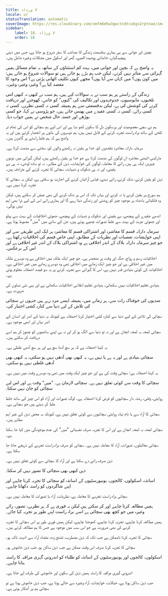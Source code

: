 ```yaml
---
title: لا ورداد
locale: ur
statusTranslation: automatic
coverImage: https://res.cloudinary.com/xmfm6mhw3gwctndtcubgx2rptnae/image/upload/v1740337243/small_cover_educacion_fundamental_a051170f1c.webp
sidebar:
    label: 18. لا ورداد
    order: 18
---
```

بچپن اور جوانی سے ہی ہماری بدقسمت زندگی کا مصائب کا سفر شروع ہو جاتا ہے، جس میں ذہنی پیچیدگیاں، خاندانی پوشیدہ المیے، گھر اور اسکول میں مشکلات وغیرہ شامل ہیں۔

یہ واضح ہے کہ بچپن اور جوانی میں، بہت کم استثناؤں کے ساتھ، یہ تمام مسائل ہمیں گہرائی سے متاثر نہیں کرتے، لیکن جب ہم بڑے ہو جاتے ہیں تو سوالات شروع ہو جاتے ہیں: میں کون ہوں؟ میں کہاں سے آیا ہوں؟ مجھے کیوں تکلیف اٹھانی پڑتی ہے؟ اس وجود کا مقصد کیا ہے؟ وغیرہ وغیرہ وغیرہ۔

زندگی کے راستے پر ہم سب نے یہ سوالات کیے ہیں، ہم سب نے کبھی نہ کبھی اتنی تلخیوں، مایوسیوں، جدوجہدوں اور تکالیف کی "کیوں" کو جاننے، کھوجنے اور دریافت کرنے کی کوشش کی ہے، لیکن بدقسمتی سے ہم ہمیشہ کسی نہ کسی نظریے، کسی نہ کسی رائے، کسی نہ کسی عقیدے میں پھنس جاتے ہیں، جو پڑوسی نے کہا، جو کسی بوڑھے اور خستہ حال شخص نے ہمیں جواب دیا۔

ہم نے سچی معصومیت اور پرسکون دل کا سکون کھو دیا ہے اور اس لیے ہم سچائی کو اس کی تمام تر تلخی کے ساتھ براہ راست تجربہ کرنے کے قابل نہیں ہیں، ہم دوسروں کی باتوں پر انحصار کرتے ہیں اور یہ واضح ہے کہ ہم غلط راستے پر گامزن ہیں۔

سرمایہ دارانہ معاشرہ ملحدوں کو، خدا پر یقین نہ رکھنے والوں کو، سختی سے مذمت کرتا ہے۔

مارکسی-لیننی معاشرہ ان لوگوں کی مذمت کرتا ہے جو خدا پر یقین رکھتے ہیں، لیکن گہرائی میں دونوں چیزیں ایک ہی ہیں، رائے کا معاملہ، لوگوں کی خواہشات، ذہن کے مظاہر۔ نہ تو سادہ لوحی، نہ ہی بے یقینی، اور نہ ہی شکوک و شبہات، سچائی کا تجربہ کرنے کے مترادف ہیں۔

ذہن کو یقین کرنے، شک کرنے، رائے دینے، قیاس آرائیاں کرنے کی اجازت ہو سکتی ہے، لیکن یہ سچائی کا تجربہ کرنا نہیں ہے۔

ہم سورج پر یقین کرنے یا نہ کرنے اور یہاں تک کہ اس پر شک کرنے کی بھی عیش کر سکتے ہیں، لیکن وہ فلکیاتی بادشاہ ہر موجود چیز کو روشنی اور زندگی دیتا رہے گا اور ہماری رائے اس کے لیے ذرا بھی اہم نہیں ہوگی۔

اندھے عقیدے کے پیچھے، بے یقینی اور شکوک و شبہات کے پیچھے، جھوٹی اخلاقیات کے بہت سے پہلو اور جھوٹی عزت کے بہت سے غلط تصورات چھپے ہوئے ہیں، جن کے سائے میں "میں" مضبوط ہوتا ہے۔

سرمایہ دارانہ قسم کا معاشرہ اور اشتراکی قسم کا معاشرہ ہر ایک اپنے طریقے سے اور اپنی خواہشات، تعصبات اور نظریات کے مطابق، اپنی خاص قسم کی اخلاقیات رکھتا ہے۔ جو چیز سرمایہ دارانہ بلاک کے اندر اخلاقی ہے وہ اشتراکی بلاک کے اندر غیر اخلاقی ہے اور اس کے برعکس۔

اخلاقیات رسم و رواج، جگہ اور وقت پر منحصر ہے۔ جو چیز ایک ملک میں اخلاقی ہے وہ دوسرے ملک میں غیر اخلاقی ہے اور جو چیز ایک زمانے میں اخلاقی تھی وہ دوسرے زمانے میں غیر اخلاقی ہے۔ اخلاقیات کی کوئی بنیادی قدر نہیں ہے، اس کا گہرائی سے تجزیہ کرنے پر یہ سو فیصد احمقانہ معلوم ہوتی ہے۔

بنیادی تعلیم اخلاقیات نہیں سکھاتی، بنیادی تعلیم انقلابی اخلاقیات سکھاتی ہے اور یہی نئی نسلوں کی ضرورت ہے۔

صدیوں کی خوفناک رات سے، ہر زمانے میں، ہمیشہ ایسے مرد رہے ہیں جنہوں نے سچائی کی تلاش کے لیے دنیا سے کنارہ کشی اختیار کی۔

سچائی کی تلاش کے لیے دنیا سے کنارہ کشی اختیار کرنا احمقانہ ہے کیونکہ یہ دنیا کے اندر اور انسان کے اندر یہاں اور ابھی موجود ہے۔

سچائی لمحہ بہ لمحہ انجان ہے اور نہ تو دنیا سے الگ ہو کر اور نہ ہی اپنے ساتھیوں کو چھوڑ کر ہم اسے دریافت کر سکتے ہیں۔

یہ کہنا احمقانہ ہے کہ ہر سچ آدھا سچ ہے اور ہر سچ آدھی غلطی ہے۔

سچائی بنیادی ہے اور یہ ہے یا نہیں ہے، یہ کبھی بھی آدھی نہیں ہو سکتی، یہ کبھی بھی آدھی غلطی نہیں ہو سکتی۔

یہ کہنا احمقانہ ہے: سچائی وقت کی ہے اور جو چیز ایک وقت میں تھی وہ دوسرے وقت میں نہیں ہے۔

سچائی کا وقت سے کوئی تعلق نہیں ہے۔ سچائی لازمان ہے۔ "میں" وقت ہے اور اس لیے سچائی کو جان نہیں سکتا۔

روایتی، وقتی، رشتہ دار سچائیوں کو فرض کرنا احمقانہ ہے۔ لوگ تصورات اور آراء کو اس چیز کے ساتھ خلط ملط کر دیتے ہیں جو سچائی ہے۔

سچائی کا آراء سے یا نام نہاد روایتی سچائیوں سے کوئی تعلق نہیں ہے، کیونکہ یہ محض ذہن کے غیر اہم مظاہر ہیں۔

سچائی لمحہ بہ لمحہ انجان ہے اور اس کا تجربہ صرف نفسیاتی "میں" کی عدم موجودگی میں کیا جا سکتا ہے۔

سچائی مغالطوں، تصورات، آراء کا معاملہ نہیں ہے۔ سچائی کو صرف براہ راست تجربے کے ذریعے جانا جا سکتا ہے۔

ذہن صرف رائے دے سکتا ہے اور آراء کا سچائی سے کوئی تعلق نہیں ہے۔

ذہن کبھی بھی سچائی کا تصور نہیں کر سکتا۔

اساتذہ، اسکولوں، کالجوں، یونیورسٹیوں کے اساتذہ کو سچائی کا تجربہ کرنا چاہیے اور اپنے شاگردوں کو راستہ دکھانا چاہیے۔

سچائی براہ راست تجربے کا معاملہ ہے، نظریات، آراء یا تصورات کا معاملہ نہیں ہے۔

ہمیں مطالعہ کرنا چاہیے اور کر سکتے ہیں لیکن یہ فوری ہے کہ ہر نظریے، تصور، رائے وغیرہ میں جو کچھ بھی سچائی ہے اسے براہ راست اپنے طور پر تجربہ کیا جائے۔

ہمیں مطالعہ کرنا چاہیے، تجزیہ کرنا چاہیے، کھوجنا چاہیے، لیکن ہمیں فوری طور پر اس سچائی کا تجربہ کرنے کی بھی ضرورت ہے جو اس سب میں موجود ہے جس کا ہم مطالعہ کرتے ہیں۔

سچائی کا تجربہ کرنا ناممکن ہے جب تک کہ ذہن مضطرب، تشنج زدہ، متضاد آراء سے اذیت ناک ہو۔

سچائی کا تجربہ کرنا صرف اس وقت ممکن ہے جب ذہن ساکن ہو، جب ذہن خاموش ہو۔

اسکولوں، کالجوں اور یونیورسٹیوں کے اساتذہ کو طلباء کو اندرونی گہری مراقبہ کا راستہ بتانا چاہیے۔

اندرونی گہری مراقبہ کا راستہ ہمیں ذہن کی سکون اور خاموشی کی طرف لے جاتا ہے۔

جب ذہن ساکن ہوتا ہے، خیالات، خواہشات، آراء وغیرہ سے خالی ہوتا ہے، جب ذہن خاموش ہوتا ہے تو سچائی ہم پر آشکار ہوتی ہے۔

